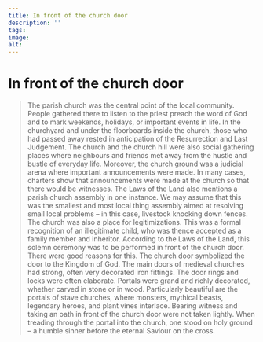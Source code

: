 ```yaml
---
title: In front of the church door
description: ''
tags:
image: 
alt: 
---
```



# In front of the church door

<Blockquote
    quote='“The man who legitimises someone, the person who consents to the inheritance or allodial land and the legitimised son-to-be all go to the church door together, and they all carry one book.”'
    footer='Inheritance list, chapter 8' />
    

<Spacer height={40}/>
<Container stil="initial side">
    The parish church was the central point of the local community. People gathered there to listen to the priest preach the word of God and to mark weekends, holidays, or important events in life. In the churchyard and under the floorboards inside the church, those who had passed away rested in anticipation of the Resurrection and Last Judgement. The church and the church hill were also social gathering places where neighbours and friends met away from the hustle and bustle of everyday life. Moreover, the church ground was a judicial arena where important announcements were made. In many cases, charters show that announcements were made at the church so that there would be witnesses. The Laws of the Land also mentions a parish church assembly in one instance. We may assume that this was the smallest and most local thing assembly aimed at resolving small local problems – in this case, livestock knocking down fences. The church was also a place for legitimizations. This was a formal recognition of an illegitimate child, who was thence accepted as a family member and inheritor. According to the Laws of the Land, this solemn ceremony was to be performed in front of the church door. There were good reasons for this. The church door symbolized the door to the Kingdom of God. The main doors of medieval churches had strong, often very decorated iron fittings. The door rings and locks were often elaborate. Portals were grand and richly decorated, whether carved in stone or in wood. Particularly beautiful are the portals of stave churches, where monsters, mythical beasts, legendary heroes, and plant vines interlace. Bearing witness and taking an oath in front of the church door were not taken lightly. When treading through the portal into the church, one stood on holy ground – a humble sinner before the eternal Saviour on the cross.
</Container>

<Work id="ubb-diplom-0257" />
